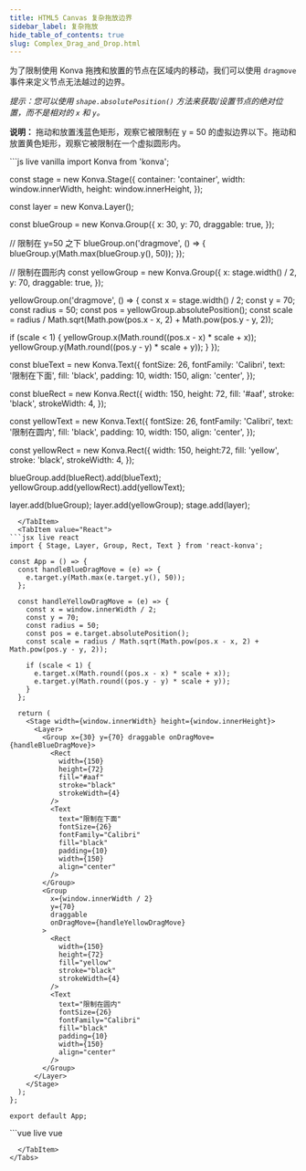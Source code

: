 ```yaml
---
title: HTML5 Canvas 复杂拖放边界
sidebar_label: 复杂拖放
hide_table_of_contents: true
slug: Complex_Drag_and_Drop.html
---
```


为了限制使用 Konva 拖拽和放置的节点在区域内的移动，我们可以使用 `dragmove` 事件来定义节点无法越过的边界。

_提示：您可以使用 `shape.absolutePosition()` 方法来获取/设置节点的绝对位置，而不是相对的 `x` 和 `y`。_

**说明：** 拖动和放置浅蓝色矩形，观察它被限制在 y = 50 的虚拟边界以下。拖动和放置黄色矩形，观察它被限制在一个虚拟圆形内。


<Tabs>
  <TabItem value="Vanilla" default>
```js live vanilla
import Konva from 'konva';

const stage = new Konva.Stage({
  container: 'container',
  width: window.innerWidth,
  height: window.innerHeight,
});

const layer = new Konva.Layer();

const blueGroup = new Konva.Group({
x: 30,
y: 70,
draggable: true,
});

// 限制在 y=50 之下
blueGroup.on('dragmove', () => {
blueGroup.y(Math.max(blueGroup.y(), 50));
});

// 限制在圆形内
const yellowGroup = new Konva.Group({
x: stage.width() / 2,
y: 70,
draggable: true,
});

yellowGroup.on('dragmove', () => {
const x = stage.width() / 2;
const y = 70;
const radius = 50;
const pos = yellowGroup.absolutePosition();
const scale = radius / Math.sqrt(Math.pow(pos.x - x, 2) + Math.pow(pos.y - y, 2));

if (scale < 1) {
yellowGroup.x(Math.round((pos.x - x) * scale + x));
yellowGroup.y(Math.round((pos.y - y) * scale + y));
}
});

const blueText = new Konva.Text({
fontSize: 26,
fontFamily: 'Calibri',
text: '限制在下面',
fill: 'black',
padding: 10,
width: 150,
align: 'center',
});

const blueRect = new Konva.Rect({
width: 150,
height: 72,
fill: '#aaf',
stroke: 'black',
strokeWidth: 4,
});

const yellowText = new Konva.Text({
fontSize: 26,
fontFamily: 'Calibri',
text: '限制在圆内',
fill: 'black',
padding: 10,
width: 150,
align: 'center',
});

const yellowRect = new Konva.Rect({
width: 150,
height:72,
fill: 'yellow',
stroke: 'black',
strokeWidth: 4,
});

blueGroup.add(blueRect).add(blueText);
yellowGroup.add(yellowRect).add(yellowText);

layer.add(blueGroup);
layer.add(yellowGroup);
stage.add(layer);

````  
  </TabItem>
  <TabItem value="React">
```jsx live react
import { Stage, Layer, Group, Rect, Text } from 'react-konva';

const App = () => {
  const handleBlueDragMove = (e) => {
    e.target.y(Math.max(e.target.y(), 50));
  };

  const handleYellowDragMove = (e) => {
    const x = window.innerWidth / 2;
    const y = 70;
    const radius = 50;
    const pos = e.target.absolutePosition();
    const scale = radius / Math.sqrt(Math.pow(pos.x - x, 2) + Math.pow(pos.y - y, 2));

    if (scale < 1) {
      e.target.x(Math.round((pos.x - x) * scale + x));
      e.target.y(Math.round((pos.y - y) * scale + y));
    }
  };

  return (
    <Stage width={window.innerWidth} height={window.innerHeight}>
      <Layer>
        <Group x={30} y={70} draggable onDragMove={handleBlueDragMove}>
          <Rect
            width={150}
            height={72}
            fill="#aaf"
            stroke="black"
            strokeWidth={4}
          />
          <Text
            text="限制在下面"
            fontSize={26}
            fontFamily="Calibri"
            fill="black"
            padding={10}
            width={150}
            align="center"
          />
        </Group>
        <Group
          x={window.innerWidth / 2}
          y={70}
          draggable
          onDragMove={handleYellowDragMove}
        >
          <Rect
            width={150}
            height={72}
            fill="yellow"
            stroke="black"
            strokeWidth={4}
          />
          <Text
            text="限制在圆内"
            fontSize={26}
            fontFamily="Calibri"
            fill="black"
            padding={10}
            width={150}
            align="center"
          />
        </Group>
      </Layer>
    </Stage>
  );
};

export default App;
````

  </TabItem>
  <TabItem value="Vue">
```vue live vue
<template>
  <v-stage :config="stageSize">
    <v-layer>
      <v-group
        :config="blueGroupConfig"
        @dragmove="handleBlueDragMove"
      >
        <v-rect :config="blueRectConfig" />
        <v-text :config="blueTextConfig" />
      </v-group>
      <v-group
        :config="yellowGroupConfig"
        @dragmove="handleYellowDragMove"
      >
        <v-rect :config="yellowRectConfig" />
        <v-text :config="yellowTextConfig" />
      </v-group>
    </v-layer>
  </v-stage>
</template>

<script setup>
const stageSize = {
  width: window.innerWidth,
  height: window.innerHeight
};

const blueGroupConfig = {
  x: 30,
  y: 70,
  draggable: true
};

const yellowGroupConfig = {
  x: window.innerWidth / 2,
  y: 70,
  draggable: true
};

const blueRectConfig = {
  width: 150,
  height: 72,
  fill: '#aaf',
  stroke: 'black',
  strokeWidth: 4
};

const yellowRectConfig = {
  width: 150,
  height: 72,
  fill: 'yellow',
  stroke: 'black',
  strokeWidth: 4
};

const blueTextConfig = {
  text: '限制在下面',
  fontSize: 26,
  fontFamily: 'Calibri',
  fill: 'black',
  padding: 10,
  width: 150,
  align: 'center'
};

const yellowTextConfig = {
  text: '限制在圆内',
  fontSize: 26,
  fontFamily: 'Calibri',
  fill: 'black',
  padding: 10,
  width: 150,
  align: 'center'
};

const handleBlueDragMove = (e) => {
  e.target.y(Math.max(e.target.y(), 50));
};

const handleYellowDragMove = (e) => {
  const x = window.innerWidth / 2;
  const y = 70;
  const radius = 50;
  const pos = e.target.absolutePosition();
  const scale = radius / Math.sqrt(Math.pow(pos.x - x, 2) + Math.pow(pos.y - y, 2));

  if (scale < 1) {
    e.target.x(Math.round((pos.x - x) * scale + x));
    e.target.y(Math.round((pos.y - y) * scale + y));
  }
};
</script>

```
  </TabItem>
</Tabs>
```